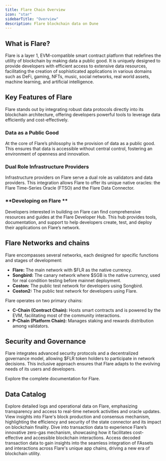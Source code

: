 ```yaml
---
title: Flare Chain Overview  
icon: "star"  
sidebarTitle: "Overview"  
description: Flare blockchain data on Dune  
---
```


## What is Flare?

Flare is a layer 1, EVM-compatible smart contract platform that redefines the utility of blockchain by making data a public good. It is uniquely designed to provide developers with efficient access to extensive data resources, facilitating the creation of sophisticated applications in various domains such as DeFi, gaming, NFTs, music, social networks, real world assets, machine learning, and artificial intelligence.

## Key Features of Flare

Flare stands out by integrating robust data protocols directly into its blockchain architecture, offering developers powerful tools to leverage data efficiently and cost-effectively.

### **Data as a Public Good**
At the core of Flare’s philosophy is the provision of data as a public good. This ensures that data is accessible without central control, fostering an environment of openness and innovation.

### **Dual Role Infrastructure Providers**
Infrastructure providers on Flare serve a dual role as validators and data providers. This integration allows Flare to offer its unique native oracles: the Flare Time-Series Oracle (FTSO) and the Flare Data Connector.

### **Developing on Flare **
Developers interested in building on Flare can find comprehensive resources and guides at the Flare Developer Hub. This hub provides tools, documentation, and support to help developers create, test, and deploy their applications on Flare’s network.

## Flare Networks and chains

Flare encompasses several networks, each designed for specific functions and stages of development:

- **Flare:** The main network with $FLR as the native currency.
- **Songbird:** The canary network where $SGB is the native currency, used for real condition testing before mainnet deployment.
- **Coston:** The public test network for developers using Songbird.
- **Coston2:** The public test network for developers using Flare.

Flare operates on two primary chains:

- **C-Chain (Contract Chain):** Hosts smart contracts and is powered by the EVM, facilitating most of the community interactions.
- **P-Chain (Platform Chain):** Manages staking and rewards distribution among validators.


## Security and Governance

Flare integrates advanced security protocols and a decentralized governance model, allowing $FLR token holders to participate in network decisions. This inclusive approach ensures that Flare adapts to the evolving needs of its users and developers.


<CardGroup cols={1}>
  <Card title="Flare Documentation" icon="link" href="https://docs.flare.network/">
    Explore the complete documentation for Flare.
  </Card>
</CardGroup>

## Data Catalog

<CardGroup cols={2}>
  <Card title="Logs" icon="bolt" href="./raw/logs">
    Explore detailed logs and operational data on Flare, emphasizing transparency and access to real-time network activities and oracle updates.
  </Card>
  <Card title="Blocks" icon="cubes" href="./raw/blocks">
    View insights into Flare's block production and consensus mechanism, highlighting the efficiency and security of the state connector and its impact on blockchain finality.
  </Card>
  <Card title="Transactions" icon="message-arrow-up" href="./raw/transactions">
    Dive into transaction data to experience Flare’s innovative zero-gas mechanism, showcasing how it facilitates cost-effective and accessible blockchain interactions.
  </Card>
  <Card title="Decoded" icon="file" href="./decoded/overview">
    Access decoded transaction data to gain insights into the seamless integration of FAssets and interactions across Flare's unique app chains, driving a new era of blockchain utility.
  </Card>
</CardGroup>